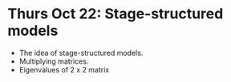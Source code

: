 # Thurs Oct 22: Stage-structured models

- The idea of stage-structured models.
- Multiplying matrices.
- Eigenvalues of 2 x 2 matrix




